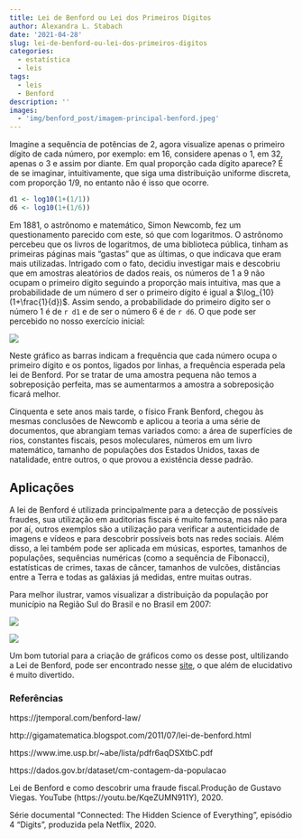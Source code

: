 ```yaml
---
title: Lei de Benford ou Lei dos Primeiros Dígitos
author: Alexandra L. Stabach
date: '2021-04-28'
slug: lei-de-benford-ou-lei-dos-primeiros-digitos
categories:
  - estatística
  - leis
tags:
  - leis
  - Benford
description: ''
images:
  - 'img/benford_post/imagem-principal-benford.jpeg'
---
```

Imagine a sequência de potências de 2, agora visualize apenas o primeiro dígito de cada número, por exemplo: em 16, considere apenas o 1, em 32, apenas o 3 e assim por diante. Em qual proporção cada dígito aparece? É de se imaginar, intuitivamente, que siga uma distribuição uniforme discreta, com proporção 1/9, no entanto não é isso que ocorre.

```r
d1 <- log10(1+(1/1))
d6 <- log10(1+(1/6))
```

Em 1881, o astrônomo e matemático, Simon Newcomb, fez um questionamento parecido com este, só que com logaritmos. O astrônomo percebeu que os livros de logaritmos, de uma biblioteca pública, tinham as primeiras páginas mais “gastas” que as últimas, o que indicava que eram mais utilizadas. Intrigado com o fato, decidiu investigar mais e descobriu que em amostras aleatórios de dados reais, os números de 1 a 9 não ocupam o primeiro dígito seguindo a proporção mais intuitiva, mas que a probabilidade de um número d ser o primeiro dígito é igual a $\log_{10} (1+\frac{1}{d})$. Assim sendo, a probabilidade do primeiro dígito ser o número 1 é de `r d1` e de ser o número 6 é de `r d6`. O que pode ser percebido no nosso exercício inicial:

![](images/distribuicao-do-primeiro-digito-da-potencia-de-2.png)

Neste gráfico as barras indicam a frequência que cada número ocupa o primeiro dígito e os pontos, ligados por linhas, a frequência esperada pela lei de Benford. Por se tratar de uma amostra pequena não temos a sobreposição perfeita, mas se aumentarmos a amostra a sobreposição ficará melhor.

Cinquenta e sete anos mais tarde, o físico Frank Benford, chegou às mesmas conclusões de Newcomb e aplicou a teoria a uma série de documentos, que abrangiam temas variados como: a área de superfícies de rios, constantes fiscais, pesos moleculares, números em um livro matemático, tamanho de populações dos Estados Unidos, taxas de natalidade, entre outros, o que provou a existência desse padrão.

## Aplicações

A lei de Benford é utilizada principalmente para a detecção de possíveis fraudes, sua utilização em auditorias fiscais é muito famosa, mas não para por aí, outros exemplos são a utilização para verificar a autenticidade de imagens e vídeos e para descobrir possíveis bots nas redes sociais. Além disso, a lei também pode ser aplicada em músicas, esportes, tamanhos de populações, sequências numéricas (como a sequência de Fibonacci), estatísticas de crimes, taxas de câncer, tamanhos de vulcões, distâncias entre a Terra e todas as galáxias já medidas, entre muitas outras. 
  
Para melhor ilustrar, vamos visualizar a distribuição da população por município na Região Sul do Brasil e no Brasil em 2007:

![](images/distribuicao-do-primeiro-digito-no-numero-de-habitantes-por-municipio-na-regiao-sul.png)

![](images/distribucao-do-primeiro-digito-do-numero-de-habitantes-por-municipio-no-brasil.png)

Um bom tutorial para a criação de gráficos como os desse post, ultilizando a Lei de Benford, pode ser encontrado nesse [site](https://jtemporal.com/benford-law/), o que além de elucidativo é muito divertido. 

### Referências

https://jtemporal.com/benford-law/

http://gigamatematica.blogspot.com/2011/07/lei-de-benford.html

https://www.ime.usp.br/~abe/lista/pdfr6aqDSXtbC.pdf

https://dados.gov.br/dataset/cm-contagem-da-populacao

Lei de Benford e como descobrir uma fraude fiscal.Produção de Gustavo Viegas. YouTube (https://youtu.be/KqeZUMN911Y), 2020.

Série documental "Connected: The Hidden Science of Everything", episódio 4 “Digits”, produzida pela Netflix, 2020.
